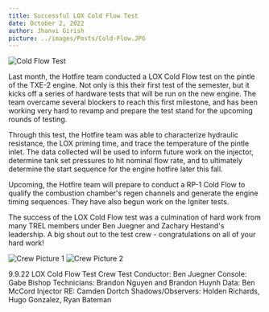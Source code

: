 ```yaml
---
title: Successful LOX Cold Flow Test
date: October 2, 2022
author: Jhanvi Girish
picture: ../images/Posts/Cold-Flow.JPG
---
```

![Cold Flow Test](../images/Posts/Cold-Flow.JPG)

Last month, the Hotfire team conducted a LOX Cold Flow test on the pintle of the TXE-2 engine. Not only is this their first test of the semester, but it kicks off a series of hardware tests that will be run on the new engine. The team overcame several blockers to reach this first milestone, and has been working very hard to revamp and prepare the test stand for the upcoming rounds of testing.

Through this test, the Hotfire team was able to characterize hydraulic resistance, the LOX priming time, and trace the temperature of the pintle inlet. The data collected will be used to inform future work on the injector, determine tank set pressures to hit nominal flow rate, and to ultimately determine the start sequence for the engine hotfire later this fall.

Upcoming, the Hotfire team will prepare to conduct a RP-1 Cold Flow to qualify the combustion chamber's regen channels and generate the engine timing sequences. They have also begun work on the Igniter tests.

The success of the LOX Cold Flow test was a culmination of hard work from many TREL members under Ben Juegner and Zachary Hestand's leadership. A big shout out to the test crew - congratulations on all of your hard work!

![Crew Picture 1](../images/Posts/Cold-Flow-Crew-1.jpg)
![Crew Picture 2](../images/Posts/Cold-Flow-Crew-2.jpg)

9.9.22 LOX Cold Flow Test Crew
Test Conductor: Ben Juegner
Console: Gabe Bishop
Technicians: Brandon Nguyen and Brandon Huynh
Data: Ben McCord
Injector RE: Camden Dortch
Shadows/Observers: Holden Richards, Hugo Gonzalez, Ryan Bateman